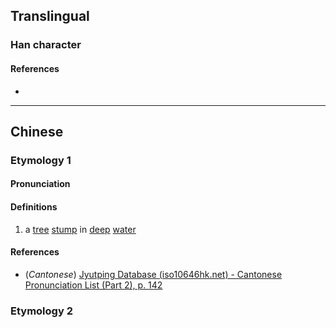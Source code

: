 {{character info/new}}
==Translingual==

===Han character===
{{Han char|rn=85|rad=水|as=09|sn=12|four=35163|canj=EQKA|ids=⿰氵春}}

====References====
* {{Han ref|kx=0639.050|dkj=17899|hdz=31666.100|uh=6E77|ud=28279|bh=DA50|bd=55888}}

----

==Chinese==
{{zh-forms}}

===Etymology 1===

====Pronunciation====
{{zh-pron
|m=zhuāng
|c=zong1
|mc=
|oc=
|ma=
|cat=n
}}

====Definitions====
{{zh-hanzi}}

# a [[tree]] [[stump]] in [[deep]] [[water]]

====References====
* (''Cantonese'') [http://www.iso10646hk.net/jp/document/download.jsp Jyutping Database (iso10646hk.net) - Cantonese Pronunciation List (Part 2), p. 142]

===Etymology 2===
{{zh-see|渾|a}}